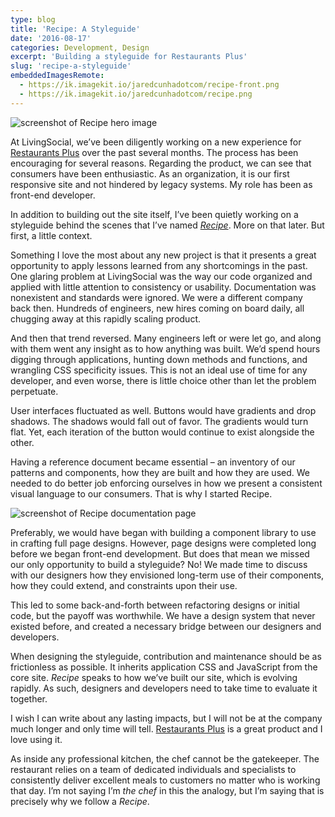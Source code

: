 ```yaml
---
type: blog
title: 'Recipe: A Styleguide'
date: '2016-08-17'
categories: Development, Design
excerpt: 'Building a styleguide for Restaurants Plus'
slug: 'recipe-a-styleguide'
embeddedImagesRemote:
  - https://ik.imagekit.io/jaredcunhadotcom/recipe-front.png
  - https://ik.imagekit.io/jaredcunhadotcom/recipe.png
---
```


<Image
  src={props.data.mdx.embeddedImagesRemote[0]}
  alt="screenshot of Recipe hero image"
  className="wide"
  caption="It's just a screenshot. The button doesn’t actually work."
/>

At LivingSocial, we’ve been diligently working on a new experience for [Restaurants Plus](http://r.livingsoci.al/qd9njwn/04) over the past several months. The process has been encouraging for several reasons. Regarding the product, we can see that consumers have been enthusiastic. As an organization, it is our first responsive site and not hindered by legacy systems. My role has been as front-end developer.

In addition to building out the site itself, I’ve been quietly working on a styleguide behind the scenes that I’ve named _[Recipe](https://www.livingsocial.com/restaurants-plus-rewards/styleguide)_. More on that later. But first, a little context.

Something I love the most about any new project is that it presents a great opportunity to apply lessons learned from any shortcomings in the past. One glaring problem at LivingSocial was the way our code organized and applied with little attention to consistency or usability. Documentation was nonexistent and standards were ignored. We were a different company back then. Hundreds of engineers, new hires coming on board daily, all chugging away at this rapidly scaling product.

And then that trend reversed. Many engineers left or were let go, and along with them went any insight as to how anything was built. We’d spend hours digging through applications, hunting down methods and functions, and wrangling CSS specificity issues. This is not an ideal use of time for any developer, and even worse, there is little choice other than let the problem perpetuate.

User interfaces fluctuated as well. Buttons would have gradients and drop shadows. The shadows would fall out of favor. The gradients would turn flat. Yet, each iteration of the button would continue to exist alongside the other.

Having a reference document became essential – an inventory of our patterns and components, how they are built and how they are used. We needed to do better job enforcing ourselves in how we present a consistent visual language to our consumers. That is why I started Recipe.

<Image
  src={props.data.mdx.embeddedImagesRemote[1]}
  alt="screenshot of Recipe documentation page"
  className="border"
  caption="Typical page in Recipe"
/>

Preferably, we would have began with building a component library to use in crafting full page designs. However, page designs were completed long before we began front-end development. But does that mean we missed our only opportunity to build a styleguide? No! We made time to discuss with our designers how they envisioned long-term use of their components, how they could extend, and constraints upon their use.

This led to some back-and-forth between refactoring designs or initial code, but the payoff was worthwhile. We have a design system that never existed before, and created a necessary bridge between our designers and developers.

When designing the styleguide, contribution and maintenance should be as frictionless as possible. It inherits application CSS and JavaScript from the core site. _Recipe_ speaks to how we’ve built our site, which is evolving rapidly. As such, designers and developers need to take time to evaluate it together.

I wish I can write about any lasting impacts, but I will not be at the company much longer and only time will tell. [Restaurants Plus](http://r.livingsoci.al/qd9njwn/04) is a great product and I love using it.

As inside any professional kitchen, the chef cannot be the gatekeeper. The restaurant relies on a team of dedicated individuals and specialists to consistently deliver excellent meals to customers no matter who is working that day. I’m not saying I’m _the chef_ in this the analogy, but I’m saying that is precisely why we follow a _Recipe_.
